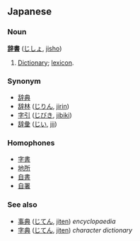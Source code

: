 ==Japanese==
===Noun===
'''[[辞]][[書]]''' ([[じしょ]], [[jisho]])

# [[Dictionary]]; [[lexicon]].

===Synonym===
*[[辞典]]
*[[辞林]] ([[じりん]], [[jirin]])
*[[字引]] ([[じびき]], [[jibiki]])
*[[辞彙]] ([[じい]], [[jii]])

===Homophones===
*[[字書]]
*[[地所]]
*[[自書]]
*[[自署]]

=== See also ===
*[[事典]] ([[じてん]], [[jiten]]) ''encyclopaedia''
*[[字典]] ([[じてん]], [[jiten]]) ''character dictionary''